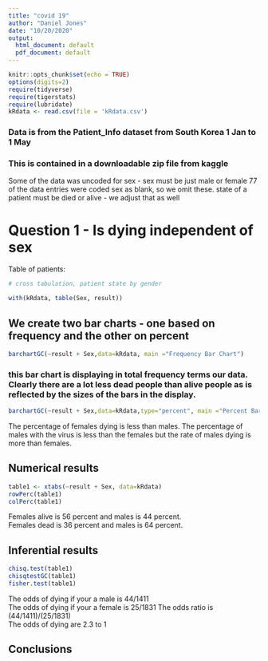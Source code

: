 ```yaml
---
title: "covid 19"
author: "Daniel Jones"
date: "10/20/2020"
output:
  html_document: default
  pdf_document: default
---
```


```r
knitr::opts_chunk$set(echo = TRUE)
options(digits=2)
require(tidyverse)
require(tigerstats)
require(lubridate)
kRdata <- read.csv(file = 'kRdata.csv')
```
### Data is from the Patient_Info dataset from South Korea 1 Jan to 1 May 
### This is contained in a downloadable zip file from kaggle

Some of the data was uncoded for sex - sex must be just male or female
77 of the data entries were coded sex  as blank, so we omit these.
state of a patient must be died or alive - we adjust that as well   
  
# Question 1 - Is dying independent of sex




Table of patients:
```r

# cross tabulation, patient state by gender

with(kRdata, table(Sex, result))

```

## We create two bar charts - one based on frequency and the other on percent

```r
barchartGC(~result + Sex,data=kRdata, main ="Frequency Bar Chart")
```

  
### this bar chart is displaying in total frequency terms our data.  Clearly there are a lot less dead people than alive people as is reflected by the sizes of the bars in the display.  

```r
barchartGC(~result + Sex,data=kRdata,type="percent", main ="Percent Bar Chart")
```

The percentage of females dying is less than males. The percentage of males with the virus is less than the females but the rate of males dying is more than females.

  
## Numerical results

```r
table1 <- xtabs(~result + Sex, data=kRdata)
rowPerc(table1)
colPerc(table1)
```
Females alive is 56 percent and males is 44 percent.  
Females dead is 36 percent and males is 64 percent.

## Inferential results 

```r
chisq.test(table1)
chisqtestGC(table1)
fisher.test(table1)
```
The odds of dying if your a male is 44/1411  
The odds of dying if your a female is 25/1831
The odds ratio is (44/1411)/(25/1831)  
The odds of dying are 2.3 to 1  

## Conclusions

